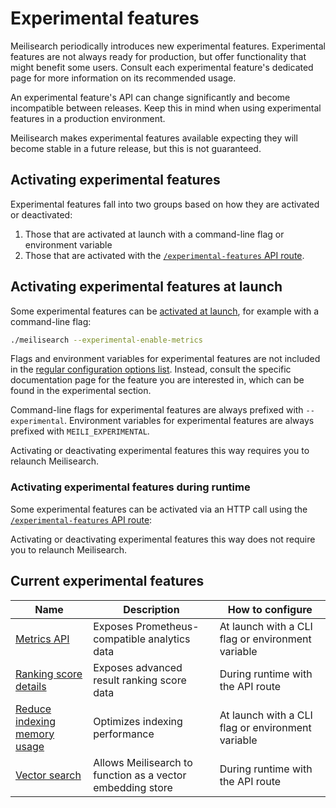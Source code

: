 # Experimental features

Meilisearch periodically introduces new experimental features. Experimental features are not always ready for production, but offer functionality that might benefit some users. 
Consult each experimental feature's dedicated page for more information on its recommended usage.

An experimental feature's API can change significantly and become incompatible between releases. Keep this in mind when using experimental features in a production environment. 

Meilisearch makes experimental features available expecting they will become stable in a future release, but this is not guaranteed.

## Activating experimental features

Experimental features fall into two groups based on how they are activated or deactivated:
1. Those that are activated at launch with a command-line flag or environment variable
2. Those that are activated with the [`/experimental-features` API route](/reference/api/experimental_features).

## Activating experimental features at launch

Some experimental features can be [activated at launch](/learn/configuration/instance_options), for example with a command-line flag:

```sh
./meilisearch --experimental-enable-metrics
```

Flags and environment variables for experimental features are not included in the [regular configuration options list](/learn/configuration/instance_options#all-instance-options). Instead, consult the specific documentation page for the feature you are interested in, which can be found in the experimental section.

Command-line flags for experimental features are always prefixed with `--experimental`. Environment variables for experimental features are always prefixed with `MEILI_EXPERIMENTAL`.

Activating or deactivating experimental features this way requires you to relaunch Meilisearch.

### Activating experimental features during runtime

Some experimental features can be activated via an HTTP call using the [`/experimental-features` API route](/reference/api/experimental_features):

<CodeSamples id="update_experimental_features_1" />

Activating or deactivating experimental features this way does not require you to relaunch Meilisearch.

## Current experimental features

| Name                                                                             | Description                                                | How to configure                                  |
|----------------------------------------------------------------------------------|------------------------------------------------------------|---------------------------------------------------|
| [Metrics API](/learn/experimental/metrics)                                       | Exposes Prometheus-compatible analytics data               | At launch with a CLI flag or environment variable |
| [Ranking score details](/learn/experimental/ranking_rule_score_details)          | Exposes advanced result ranking score data                 | During runtime with the API route                 |
| [Reduce indexing memory usage](/learn/experimental/reduce-indexing-memory-usage) | Optimizes indexing performance                             | At launch with a CLI flag or environment variable |
| [Vector search](/learn/experimental/vector_search)                               | Allows Meilisearch to function as a vector embedding store | During runtime with the API route                 |
